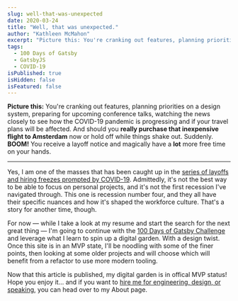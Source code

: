 ```yaml
---
slug: well-that-was-unexpected
date: 2020-03-24
title: "Well, that was unexpected."
author: "Kathleen McMahon"
excerpt: "Picture this: You're cranking out features, planning priorities on a design system, preparing for upcoming conference talks, watching the..."
tags:
  - 100 Days of Gatsby
  - GatsbyJS
  - COVID-19
isPublished: true
isHidden: false
isFeatured: false
---
```


**Picture this:** You're cranking out features, planning priorities on a design system, preparing for upcoming conference talks, watching the news closely to see how the COVID-19 pandemic is progressing and if your travel plans will be affected. And should you **really purchase that inexpensive flight to Amsterdam** now or hold off while things shake out. Suddenly. **BOOM!** You receive a layoff notice and magically have a **lot** more free time on your hands.

---

Yes, I am one of the masses that has been caught up in the [series of layoffs and hiring freezes prompted by COVID-19](https://candor.co/hiring-freezes). Admittedly, it's not the best way to be able to focus on personal projects, and it's not the first recession I've navigated through. This one is recession number four, and they all have their specific nuances and how it's shaped the workforce culture. That's a story for another time, though.

For now — while I take a look at my resume and start the search for the next great thing — I'm going to continue with the [100 Days of Gatsby Challenge](/write/100-days-of-gatsby-challenge-01) and leverage what I learn to spin up a digital garden. With a design twist. Once this site is in an MVP state, I'll be noodling with some of the finer points, then looking at some older projects and will choose which will benefit from a refactor to use more modern tooling.

Now that this article is published, my digital garden is in offical MVP status! Hope you enjoy it... and if you want to [hire me for engineering, design, or speaking](/about/), you can head over to my About page.
